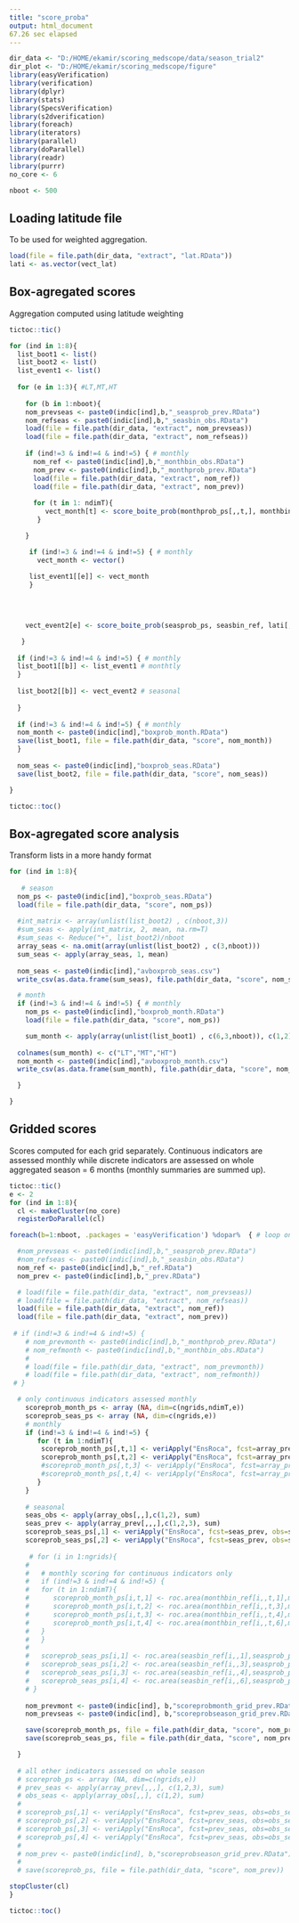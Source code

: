 ---
title: "score_proba"
output: html_document
67.26 sec elapsed
---

```{r setup, include=FALSE}
dir_data <- "D:/HOME/ekamir/scoring_medscope/data/season_trial2" 
dir_plot <- "D:/HOME/ekamir/scoring_medscope/figure"
library(easyVerification)
library(verification)
library(dplyr)
library(stats)
library(SpecsVerification)
library(s2dverification)
library(foreach)
library(iterators)
library(parallel)
library(doParallel)
library(readr)
library(purrr)
no_core <- 6

nboot <- 500

```

## Loading latitude file

To be used for weighted aggregation.

```{r }
load(file = file.path(dir_data, "extract", "lat.RData"))
lati <- as.vector(vect_lat)

```


## Box-agregated scores

Aggregation computed using latitude weighting

```{r}
tictoc::tic()

for (ind in 1:8){
  list_boot1 <- list()
  list_boot2 <- list()
  list_event1 <- list()
  
  for (e in 1:3){ #LT,MT,HT
    
    for (b in 1:nboot){
    nom_prevseas <- paste0(indic[ind],b,"_seasprob_prev.RData")
    nom_refseas <- paste0(indic[ind],b,"_seasbin_obs.RData")
    load(file = file.path(dir_data, "extract", nom_prevseas))
    load(file = file.path(dir_data, "extract", nom_refseas))
    
    if (ind!=3 & ind!=4 & ind!=5) { # monthly
      nom_ref <- paste0(indic[ind],b,"_monthbin_obs.RData")
      nom_prev <- paste0(indic[ind],b,"_monthprob_prev.RData")
      load(file = file.path(dir_data, "extract", nom_ref))
      load(file = file.path(dir_data, "extract", nom_prev))
      
      for (t in 1: ndimT){
         vect_month[t] <- score_boite_prob(monthprob_ps[,,t,], monthbin_ref[,,t,], lati[,1], nb_bin = 5, e)$AUC
       }

    }

     if (ind!=3 & ind!=4 & ind!=5) { # monthly
       vect_month <- vector()
       
     list_event1[[e]] <- vect_month
     }

    

   
    vect_event2[e] <- score_boite_prob(seasprob_ps, seasbin_ref, lati[,1], nb_bin = 5, e)$AUC # seasonal 

   }
  
  if (ind!=3 & ind!=4 & ind!=5) { # monthly
  list_boot1[[b]] <- list_event1 # monthtly 
  }
  
  list_boot2[[b]] <- vect_event2 # seasonal 
  
  }
 
  if (ind!=3 & ind!=4 & ind!=5) { # monthly
  nom_month <- paste0(indic[ind],"boxprob_month.RData")
  save(list_boot1, file = file.path(dir_data, "score", nom_month))
  }
  
  nom_seas <- paste0(indic[ind],"boxprob_seas.RData")
  save(list_boot2, file = file.path(dir_data, "score", nom_seas))

}

tictoc::toc()

```
## Box-agregated score analysis

Transform lists in a more handy format

```{r}

for (ind in 1:8){
  
   # season
  nom_ps <- paste0(indic[ind],"boxprob_seas.RData")
  load(file = file.path(dir_data, "score", nom_ps))
  
  #int_matrix <- array(unlist(list_boot2) , c(nboot,3))
  #sum_seas <- apply(int_matrix, 2, mean, na.rm=T)
  #sum_seas <- Reduce("+", list_boot2)/nboot
  array_seas <- na.omit(array(unlist(list_boot2) , c(3,nboot)))
  sum_seas <- apply(array_seas, 1, mean) 
  
  nom_seas <- paste0(indic[ind],"avboxprob_seas.csv")
  write_csv(as.data.frame(sum_seas), file.path(dir_data, "score", nom_seas))

  # month
  if (ind!=3 & ind!=4 & ind!=5) { # monthly
    nom_ps <- paste0(indic[ind],"boxprob_month.RData")
    load(file = file.path(dir_data, "score", nom_ps))

    sum_month <- apply(array(unlist(list_boot1) , c(6,3,nboot)), c(1,2), mean)
    
  colnames(sum_month) <- c("LT","MT","HT")
  nom_month <- paste0(indic[ind],"avboxprob_month.csv")
  write_csv(as.data.frame(sum_month), file.path(dir_data, "score", nom_month))

  }

}

```


## Gridded scores

Scores computed for each grid separately.
Continuous indicators are assessed monthly while discrete indicators are assessed on whole aggregated season = 6 months (monthly summaries are summed up). 

```{r}
tictoc::tic()
e <- 2
for (ind in 1:8){
  cl <- makeCluster(no_core)
  registerDoParallel(cl)

foreach(b=1:nboot, .packages = 'easyVerification') %dopar%  { # loop on bootstrap samples

  #nom_prevseas <- paste0(indic[ind],b,"_seasprob_prev.RData")
  #nom_refseas <- paste0(indic[ind],b,"_seasbin_obs.RData")
  nom_ref <- paste0(indic[ind],b,"_ref.RData")
  nom_prev <- paste0(indic[ind],b,"_prev.RData")

  # load(file = file.path(dir_data, "extract", nom_prevseas))
  # load(file = file.path(dir_data, "extract", nom_refseas))
  load(file = file.path(dir_data, "extract", nom_ref))
  load(file = file.path(dir_data, "extract", nom_prev))
 
 # if (ind!=3 & ind!=4 & ind!=5) { 
    # nom_prevmonth <- paste0(indic[ind],b,"_monthprob_prev.RData")
    # nom_refmonth <- paste0(indic[ind],b,"_monthbin_obs.RData")
    # 
    # load(file = file.path(dir_data, "extract", nom_prevmonth))
    # load(file = file.path(dir_data, "extract", nom_refmonth))
 # }

  # only continuous indicators assessed monthly
    scoreprob_month_ps <- array (NA, dim=c(ngrids,ndimT,e))
    scoreprob_seas_ps <- array (NA, dim=c(ngrids,e))
    # monthly
    if (ind!=3 & ind!=4 & ind!=5) { 
       for (t in 1:ndimT){
        scoreprob_month_ps[,t,1] <- veriApply("EnsRoca", fcst=array_prev[,,,t], obs=array_obs[,,t], prob=1:2/3, parallel = TRUE)$cat1 
        scoreprob_month_ps[,t,2] <- veriApply("EnsRoca", fcst=array_prev[,,,t], obs=array_obs[,,t], prob=1:2/3, parallel = TRUE)$cat3 
        #scoreprob_month_ps[,t,3] <- veriApply("EnsRoca", fcst=array_prev[,,,t], obs=array_obs[,,t], prob=1:4/5, parallel = TRUE)$cat1 
        #scoreprob_month_ps[,t,4] <- veriApply("EnsRoca", fcst=array_prev[,,,t], obs=array_obs[,,t], prob=1:4/5, parallel = TRUE)$cat5
       }
    }
    
    # seasonal
    seas_obs <- apply(array_obs[,,],c(1,2), sum)
    seas_prev <- apply(array_prev[,,,],c(1,2,3), sum)
    scoreprob_seas_ps[,1] <- veriApply("EnsRoca", fcst=seas_prev, obs=seas_obs, prob=1:2/3, parallel = TRUE)$cat1 
    scoreprob_seas_ps[,2] <- veriApply("EnsRoca", fcst=seas_prev, obs=seas_obs, prob=1:2/3, parallel = TRUE)$cat3 
   
     # for (i in 1:ngrids){
    #   
    #   # monthly scoring for continuous indicators only
    #   if (ind!=3 & ind!=4 & ind!=5) { 
    #   for (t in 1:ndimT){
    #      scoreprob_month_ps[i,t,1] <- roc.area(monthbin_ref[i,,t,1],monthprob_ps[i,,t,1])$A
    #      scoreprob_month_ps[i,t,2] <- roc.area(monthbin_ref[i,,t,3],monthprob_ps[i,,t,3])$A
    #      scoreprob_month_ps[i,t,3] <- roc.area(monthbin_ref[i,,t,4],monthprob_ps[i,,t,4])$A
    #      scoreprob_month_ps[i,t,4] <- roc.area(monthbin_ref[i,,t,6],monthprob_ps[i,,t,6])$A
    #   }
    #   }
    #   
    #   scoreprob_seas_ps[i,1] <- roc.area(seasbin_ref[i,,1],seasprob_ps[i,,1])$A
    #   scoreprob_seas_ps[i,2] <- roc.area(seasbin_ref[i,,3],seasprob_ps[i,,3])$A
    #   scoreprob_seas_ps[i,3] <- roc.area(seasbin_ref[i,,4],seasprob_ps[i,,4])$A
    #   scoreprob_seas_ps[i,4] <- roc.area(seasbin_ref[i,,6],seasprob_ps[i,,6])$A
    # }
  
    nom_prevmont <- paste0(indic[ind], b,"scoreprobmonth_grid_prev.RData")
    nom_prevseas <- paste0(indic[ind], b,"scoreprobseason_grid_prev.RData")

    save(scoreprob_month_ps, file = file.path(dir_data, "score", nom_prevmont))
    save(scoreprob_seas_ps, file = file.path(dir_data, "score", nom_prevseas))

  }
  
  # all other indicators assessed on whole season
  # scoreprob_ps <- array (NA, dim=c(ngrids,e))
  # prev_seas <- apply(array_prev[,,,], c(1,2,3), sum)
  # obs_seas <- apply(array_obs[,,], c(1,2), sum)
  #   
  # scoreprob_ps[,1] <- veriApply("EnsRoca", fcst=prev_seas, obs=obs_seas, prob=1:2/3, parallel = TRUE)$cat1 
  # scoreprob_ps[,2] <- veriApply("EnsRoca", fcst=prev_seas, obs=obs_seas, prob=1:2/3, parallel = TRUE)$cat3 
  # scoreprob_ps[,3] <- veriApply("EnsRoca", fcst=prev_seas, obs=obs_seas, prob=1:4/5, parallel = TRUE)$cat1 
  # scoreprob_ps[,4] <- veriApply("EnsRoca", fcst=prev_seas, obs=obs_seas, prob=1:4/5, parallel = TRUE)$cat5
  #  
  # nom_prev <- paste0(indic[ind], b,"scoreprobseason_grid_prev.RData")
  # 
  # save(scoreprob_ps, file = file.path(dir_data, "score", nom_prev))

stopCluster(cl)
}

tictoc::toc()



```




